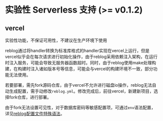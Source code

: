 
# 实验性 Serverless 支持 (>= v0.1.2)

## vercel

<Callout type="warning">
  实验性功能，不保证可用性，不建议在生产环境下使用
</Callout>

reblog通过将handler转换为标准库格式的handler实现在vercel上运行，但是vercel似乎会在每次请求进行初始化操作，由于reblog采用依赖注入架构，在运行时注入服务，可能会导致无服务器函数超时。同时，由于reblog使用make处理构建，在构建时注入诸如版本号等信息，可能会与vercel的构建环境不一致，部分功能无法使用。

若要部署，需先fork源码仓库，由于vercel不允许进行磁盘io操作，reblog无法自动生成配置，需手动修改`reblog.yml`。修改完成后，前往vercel，新建新项目，选择fork仓库，进行部署。

由于fork无法设置可见性，对于数据库密码等敏感配置项，可通过`env`语法配置，详见[reblog配置文件特殊语法](/config/#配置项特殊语法)。